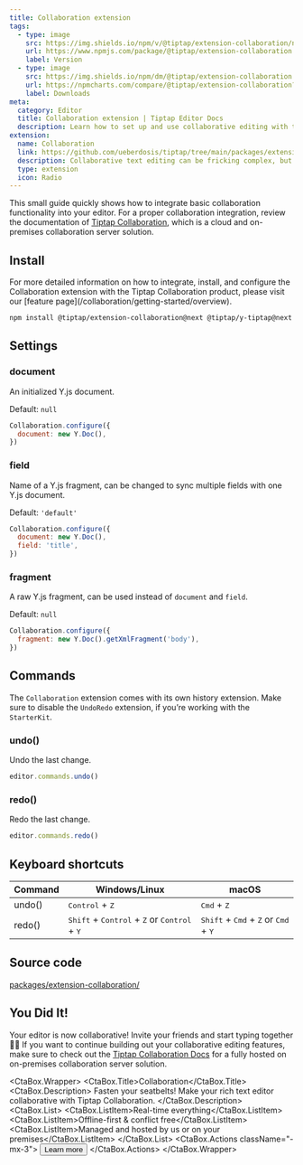 ```yaml
---
title: Collaboration extension
tags:
  - type: image
    src: https://img.shields.io/npm/v/@tiptap/extension-collaboration/next?label=version
    url: https://www.npmjs.com/package/@tiptap/extension-collaboration
    label: Version
  - type: image
    src: https://img.shields.io/npm/dm/@tiptap/extension-collaboration.svg
    url: https://npmcharts.com/compare/@tiptap/extension-collaboration?minimal=true
    label: Downloads
meta:
  category: Editor
  title: Collaboration extension | Tiptap Editor Docs
  description: Learn how to set up and use collaborative editing with the Collaboration extension in Tiptap.
extension:
  name: Collaboration
  link: https://github.com/ueberdosis/tiptap/tree/main/packages/extension-collaboration
  description: Collaborative text editing can be fricking complex, but it doesn’t have to be that way.
  type: extension
  icon: Radio
---
```



This small guide quickly shows how to integrate basic collaboration functionality into your editor. For a proper collaboration integration, review the documentation of [Tiptap Collaboration](/collaboration/getting-started/overview), which is a cloud and on-premises collaboration server solution.

<CodeDemo path="/Demos/CollaborationSplitPane" />

## Install

<Callout title="More details" variant="hint">
  For more detailed information on how to integrate, install, and configure the Collaboration
  extension with the Tiptap Collaboration product, please visit our [feature
  page](/collaboration/getting-started/overview).
</Callout>

```bash
npm install @tiptap/extension-collaboration@next @tiptap/y-tiptap@next yjs y-websocket
```

## Settings

### document

An initialized Y.js document.

Default: `null`

```js
Collaboration.configure({
  document: new Y.Doc(),
})
```

### field

Name of a Y.js fragment, can be changed to sync multiple fields with one Y.js document.

Default: `'default'`

```js
Collaboration.configure({
  document: new Y.Doc(),
  field: 'title',
})
```

### fragment

A raw Y.js fragment, can be used instead of `document` and `field`.

Default: `null`

```js
Collaboration.configure({
  fragment: new Y.Doc().getXmlFragment('body'),
})
```

## Commands

The `Collaboration` extension comes with its own history extension. Make sure to disable the `UndoRedo` extension, if you’re working with the `StarterKit`.

### undo()

Undo the last change.

```js
editor.commands.undo()
```

### redo()

Redo the last change.

```js
editor.commands.redo()
```

## Keyboard shortcuts

| Command | Windows/Linux                                                                             | macOS                                                                             |
| ------- | ----------------------------------------------------------------------------------------- | --------------------------------------------------------------------------------- |
| undo()  | <kbd>Control</kbd> + <kbd>Z</kbd>                                                         | <kbd>Cmd</kbd> + <kbd>Z</kbd>                                                     |
| redo()  | <kbd>Shift</kbd> + <kbd>Control</kbd> + <kbd>Z</kbd> or <kbd>Control</kbd> + <kbd>Y</kbd> | <kbd>Shift</kbd> + <kbd>Cmd</kbd> + <kbd>Z</kbd> or <kbd>Cmd</kbd> + <kbd>Y</kbd> |

## Source code

[packages/extension-collaboration/](https://github.com/ueberdosis/tiptap/blob/main/packages/extension-collaboration/)

## You Did It!

Your editor is now collaborative! Invite your friends and start typing together 🙌🏻 If you want to continue building out your collaborative editing features, make sure to check out the [Tiptap Collaboration Docs](/collaboration/getting-started/overview) for a fully hosted on on-premises collaboration server solution.

<CtaBox.Wrapper>
  <CtaBox.Title>Collaboration</CtaBox.Title>
  <CtaBox.Description>
    Fasten your seatbelts! Make your rich text editor collaborative with Tiptap Collaboration.
  </CtaBox.Description>
  <CtaBox.List>
    <CtaBox.ListItem>Real-time everything</CtaBox.ListItem>
    <CtaBox.ListItem>Offline-first & conflict free</CtaBox.ListItem>
    <CtaBox.ListItem>Managed and hosted by us or on your premises</CtaBox.ListItem>
  </CtaBox.List>
  <CtaBox.Actions className="-mx-3">
    <Button className="text-white/80 hover:text-white/100" variant="tertiary" asChild>
      <Link href="/collaboration/getting-started/overview">
        Learn more
        <ArrowRightIcon className="w-4 h-4" />
      </Link>
    </Button>
  </CtaBox.Actions>
</CtaBox.Wrapper>
